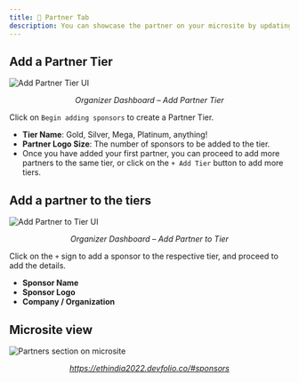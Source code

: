 ```yaml
---
title: 🤝 Partner Tab
description: You can showcase the partner on your microsite by updating the Partner Tab.
---
```


## Add a Partner Tier

<img src="/assets/re.gif" alt="Add Partner Tier UI" />
<p align="center"><i>Organizer Dashboard – Add Partner Tier</i></p>

Click on `Begin adding sponsors` to create a Partner Tier.

- **Tier Name**: Gold, Silver, Mega, Platinum, anything!  
- **Partner Logo Size**: The number of sponsors to be added to the tier.  
- Once you have added your first partner, you can proceed to add more partners to the same tier, or click on the `+ Add Tier` button to add more tiers.

## Add a partner to the tiers

<img src="/assets/partner.gif" alt="Add Partner to Tier UI" />
<p align="center"><i>Organizer Dashboard – Add Partner to Tier</i></p>

Click on the `+` sign to add a sponsor to the respective tier, and proceed to add the details.

- **Sponsor Name**  
- **Sponsor Logo**  
- **Company / Organization**

## Microsite view

<img src="/assets/image-8.14.png" alt="Partners section on microsite" />
<p align="center"><i><a href="https://ethindia2022.devfolio.co/#sponsors">https://ethindia2022.devfolio.co/#sponsors</a></i></p>
